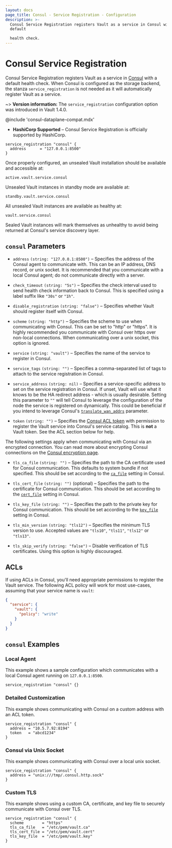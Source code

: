 ```yaml
---
layout: docs
page_title: Consul - Service Registration - Configuration
description: >-
  Consul Service Registration registers Vault as a service in Consul with a
  default

  health check.
---
```


# Consul Service Registration

Consul Service Registration registers Vault as a service in [Consul][consul] with
a default health check. When Consul is configured as the storage backend, the stanza
`service_registration` is not needed as it will automatically register Vault as a service.

~> **Version information:** The `service_registration` configuration option was introduced in Vault 1.4.0.

@include 'consul-dataplane-compat.mdx'

- **HashiCorp Supported** – Consul Service Registration is officially supported
  by HashiCorp.

```hcl
service_registration "consul" {
  address      = "127.0.0.1:8500"
}
```

Once properly configured, an unsealed Vault installation should be available and
accessible at:

```text
active.vault.service.consul
```

Unsealed Vault instances in standby mode are available at:

```text
standby.vault.service.consul
```

All unsealed Vault instances are available as healthy at:

```text
vault.service.consul
```

Sealed Vault instances will mark themselves as unhealthy to avoid being returned
at Consul's service discovery layer.

## `consul` Parameters

- `address` `(string: "127.0.0.1:8500")` – Specifies the address of the Consul
  agent to communicate with. This can be an IP address, DNS record, or unix
  socket. It is recommended that you communicate with a local Consul agent; do
  not communicate directly with a server.

- `check_timeout` `(string: "5s")` – Specifies the check interval used to send
  health check information back to Consul. This is specified using a label
  suffix like `"30s"` or `"1h"`.

- `disable_registration` `(string: "false")` – Specifies whether Vault should
  register itself with Consul.

- `scheme` `(string: "http")` – Specifies the scheme to use when communicating
  with Consul. This can be set to "http" or "https". It is highly recommended
  you communicate with Consul over https over non-local connections. When
  communicating over a unix socket, this option is ignored.

- `service` `(string: "vault")` – Specifies the name of the service to register
  in Consul.

- `service_tags` `(string: "")` – Specifies a comma-separated list of tags to
  attach to the service registration in Consul.

- `service_address` `(string: nil)` – Specifies a service-specific address to
  set on the service registration in Consul. If unset, Vault will use what it
  knows to be the HA redirect address - which is usually desirable. Setting
  this parameter to `""` will tell Consul to leverage the configuration of the
  node the service is registered on dynamically. This could be beneficial if
  you intend to leverage Consul's
  [`translate_wan_addrs`][consul-translate-wan-addrs] parameter.

- `token` `(string: "")` – Specifies the [Consul ACL token][consul-acl] with
  permission to register the Vault service into Consul's service catalog.
  This is **not** a Vault token. See the ACL section below for help.

The following settings apply when communicating with Consul via an encrypted
connection. You can read more about encrypting Consul connections on the
[Consul encryption page][consul-encryption].

- `tls_ca_file` `(string: "")` – Specifies the path to the CA certificate used
  for Consul communication. This defaults to system bundle if not specified.
  This should be set according to the
  [`ca_file`](https://www.consul.io/docs/agent/options.html#ca_file) setting in
  Consul.

- `tls_cert_file` `(string: "")` (optional) – Specifies the path to the
  certificate for Consul communication. This should be set according to the
  [`cert_file`](https://www.consul.io/docs/agent/options.html#cert_file) setting
  in Consul.

- `tls_key_file` `(string: "")` – Specifies the path to the private key for
  Consul communication. This should be set according to the
  [`key_file`](https://www.consul.io/docs/agent/config/config-files#key_file) setting
  in Consul.

- `tls_min_version` `(string: "tls12")` – Specifies the minimum TLS version to
  use. Accepted values are `"tls10"`, `"tls11"`, `"tls12"` or `"tls13"`.

- `tls_skip_verify` `(string: "false")` – Disable verification of TLS certificates.
  Using this option is highly discouraged.

## ACLs

If using ACLs in Consul, you'll need appropriate permissions to register the
Vault service. The following ACL policy will work for most use-cases, assuming
that your service name is `vault`:

```json
{
  "service": {
    "vault": {
      "policy": "write"
    }
  }
}
```

## `consul` Examples

### Local Agent

This example shows a sample configuration which communicates with a local
Consul agent running on `127.0.0.1:8500`.

```hcl
service_registration "consul" {}
```

### Detailed Customization

This example shows communicating with Consul on a custom address with an ACL
token.

```hcl
service_registration "consul" {
  address = "10.5.7.92:8194"
  token   = "abcd1234"
}
```

### Consul via Unix Socket

This example shows communicating with Consul over a local unix socket.

```hcl
service_registration "consul" {
  address = "unix:///tmp/.consul.http.sock"
}
```

### Custom TLS

This example shows using a custom CA, certificate, and key file to securely
communicate with Consul over TLS.

```hcl
service_registration "consul" {
  scheme        = "https"
  tls_ca_file   = "/etc/pem/vault.ca"
  tls_cert_file = "/etc/pem/vault.cert"
  tls_key_file  = "/etc/pem/vault.key"
}
```

[consul]: https://www.consul.io/ 'Consul by HashiCorp'
[consul-acl]: https://www.consul.io/docs/guides/acl.html 'Consul ACLs'
[consul-encryption]: https://www.consul.io/docs/agent/encryption.html 'Consul Encryption'
[consul-translate-wan-addrs]: https://www.consul.io/docs/agent/options.html#translate_wan_addrs 'Consul Configuration'
